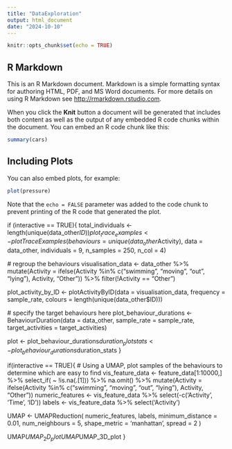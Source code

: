```yaml
---
title: "DataExploration"
output: html_document
date: "2024-10-10"
---
```


```r
knitr::opts_chunk$set(echo = TRUE)
```

## R Markdown

This is an R Markdown document. Markdown is a simple formatting syntax for authoring HTML, PDF, and MS Word documents. For more details on using R Markdown see <http://rmarkdown.rstudio.com>.

When you click the **Knit** button a document will be generated that includes both content as well as the output of any embedded R code chunks within the document. You can embed an R code chunk like this:

```r
summary(cars)
```

## Including Plots

You can also embed plots, for example:

```r
plot(pressure)
```

Note that the `echo = FALSE` parameter was added to the code chunk to prevent printing of the R code that generated the plot.





if (interactive == TRUE){
  total_individuals <- length(unique(data_other$ID))
  plot_trace_examples <- plotTraceExamples(behaviours = unique(data_other$Activity), 
                                         data = data_other, 
                                         individuals = 9,
                                         n_samples = 250, 
                                         n_col = 4)

  # regroup the behaviours 
  visualisation_data <- data_other %>% mutate(Activity =
                                              ifelse(Activity %in% c("swimming", "moving", "out", "lying"), Activity, "Other")) %>%
                                     filter(!Activity == "Other")

  plot_activity_by_ID <- plotActivityByID(data = visualisation_data, 
                                        frequency = sample_rate, 
                                        colours = length(unique(data_other$ID)))

  # specify the target behaviours here
  plot_behaviour_durations <- BehaviourDuration(data = data_other, 
                                              sample_rate = sample_rate, 
                                              target_activities = target_activities)
  
  plot <- plot_behaviour_durations$duration_plot
  stats <- plot_behaviour_durations$duration_stats
}

 
 
 
 if(interactive == TRUE){
  # Using a UMAP, plot samples of the behaviours to determine which are easy to find
  vis_feature_data <- feature_data[1:10000,] %>%
    select_if( ~ !is.na(.[1])) %>% na.omit() %>%
    mutate(Activity =
             ifelse(Activity %in% c("swimming", "moving", "out", "lying"), Activity, "Other"))
  numeric_features <- vis_feature_data %>% select(-c('Activity', 'Time', 'ID'))
  labels <- vis_feature_data %>% select('Activity')


  UMAP <- UMAPReduction(
    numeric_features,
    labels,
    minimum_distance = 0.01,
    num_neighbours = 5,
    shape_metric = 'manhattan',
    spread = 2
  )
  
  UMAP$UMAP_2D_plot
  UMAP$UMAP_3D_plot
}
  
